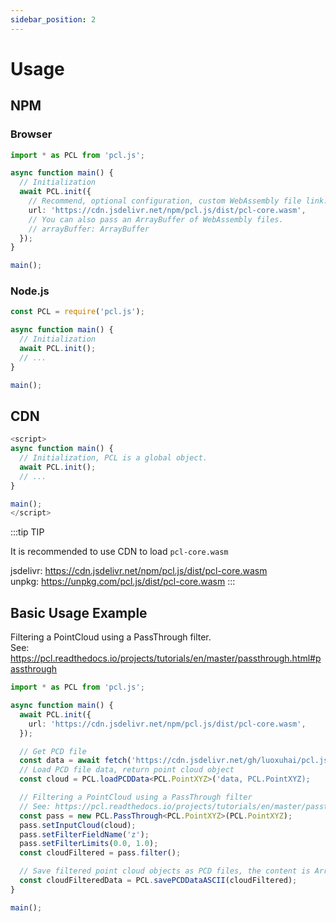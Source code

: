 ```yaml
---
sidebar_position: 2
---
```


# Usage

## NPM

### Browser

```typescript showLineNumbers
import * as PCL from 'pcl.js';

async function main() {
  // Initialization
  await PCL.init({
    // Recommend, optional configuration, custom WebAssembly file link.
    url: 'https://cdn.jsdelivr.net/npm/pcl.js/dist/pcl-core.wasm',
    // You can also pass an ArrayBuffer of WebAssembly files.
    // arrayBuffer: ArrayBuffer
  });
}

main();
```

### Node.js

```js showLineNumbers
const PCL = require('pcl.js');

async function main() {
  // Initialization
  await PCL.init();
  // ...
}

main();
```

## CDN

```typescript showLineNumbers
<script>
async function main() {
  // Initialization, PCL is a global object.
  await PCL.init();
  // ...
}

main();
</script>
```

:::tip TIP

It is recommended to use CDN to load `pcl-core.wasm`

jsdelivr: https://cdn.jsdelivr.net/npm/pcl.js/dist/pcl-core.wasm  
unpkg: https://unpkg.com/pcl.js/dist/pcl-core.wasm
:::

## Basic Usage Example

Filtering a PointCloud using a PassThrough filter.  
See: https://pcl.readthedocs.io/projects/tutorials/en/master/passthrough.html#passthrough

```typescript showLineNumbers title=TypeScript
import * as PCL from 'pcl.js';

async function main() {
  await PCL.init({
    url: 'https://cdn.jsdelivr.net/npm/pcl.js/dist/pcl-core.wasm',
  });

  // Get PCD file
  const data = await fetch('https://cdn.jsdelivr.net/gh/luoxuhai/pcl.js@master/data/rops_tutorial/points.pcd').then(res => res.arrayBuffer());
  // Load PCD file data, return point cloud object
  const cloud = PCL.loadPCDData<PCL.PointXYZ>('data, PCL.PointXYZ);

  // Filtering a PointCloud using a PassThrough filter
  // See: https://pcl.readthedocs.io/projects/tutorials/en/master/passthrough.html#passthrough
  const pass = new PCL.PassThrough<PCL.PointXYZ>(PCL.PointXYZ);
  pass.setInputCloud(cloud);
  pass.setFilterFieldName('z');
  pass.setFilterLimits(0.0, 1.0);
  const cloudFiltered = pass.filter();

  // Save filtered point cloud objects as PCD files, the content is ArrayBuffer
  const cloudFilteredData = PCL.savePCDDataASCII(cloudFiltered);
}

main();
```
